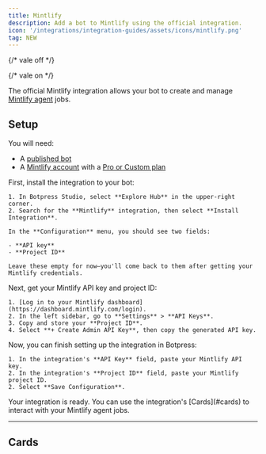 ```yaml
---
title: Mintlify
description: Add a bot to Mintlify using the official integration.
icon: '/integrations/integration-guides/assets/icons/mintlify.png'
tag: NEW
---
```


{/* vale off */}


{/* vale on */}

<OpenInHub integration={integrationVersions.mintlify}/>

The official Mintlify integration allows your bot to create and manage [Mintlify agent](https://www.mintlify.com/docs/ai/agent) jobs.

## Setup

<Info>
  You will need:

  - A [published bot](/learn/get-started/quick-start)
  - A [Mintlify account](https://dashboard.mintlify.com/signup) with a [Pro or Custom plan](https://www.mintlify.com/pricing)
</Info>

<Steps>
  <Step title="Install the integration in Botpress">
    First, install the integration to your bot:

    1. In Botpress Studio, select **Explore Hub** in the upper-right corner.
    2. Search for the **Mintlify** integration, then select **Install Integration**.

    In the **Configuration** menu, you should see two fields:

    - **API key**
    - **Project ID**

    Leave these empty for now—you'll come back to them after getting your Mintlify credentials.
  </Step>
  <Step title="Get your Mintlify credentials">
    Next, get your Mintlify API key and project ID:

    1. [Log in to your Mintlify dashboard](https://dashboard.mintlify.com/login).
    2. In the left sidebar, go to **Settings** > **API Keys**.
    3. Copy and store your **Project ID**.
    4. Select **+ Create Admin API Key**, then copy the generated API key.
  </Step>
  <Step title="Configure the integration in Botpress">
    Now, you can finish setting up the integration in Botpress:

    1. In the integration's **API Key** field, paste your Mintlify API key.
    2. In the integration's **Project ID** field, paste your Mintlify project ID.
    2. Select **Save Configuration**.
  </Step>
</Steps>

<Check>
  Your integration is ready. You can use the integration's [Cards](#cards) to interact with your Mintlify agent jobs.
</Check>

---

## Cards

<Cards />
